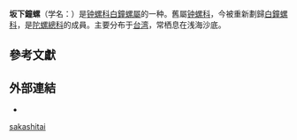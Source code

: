 {{Speciesbox
 | taxon = Calliotropis sakashitai
 | authority = (Sakurai, 1994)
}}

'''坂下鐘螺'''（学名：''{{lang|la|Calliotropis sakashitai}}''）是[[钟螺科|钟螺科]][[白鐘螺屬|白鐘螺屬]]的一种。舊屬[[钟螺科|钟螺科]]{{r |shell_3073 |TaiBIF_314418 |TaiBNET_314418 }}，今被重新劃歸[[白鐘螺科|白鐘螺科]]，是[[陀螺總科|陀螺總科]]的成員。主要分布于[[台湾|台湾]]，常栖息在浅海沙底{{r |shell_3073 |TaiBIF_314418 |TaiBNET_314418 }}。

==參考文獻==
{{reflist|refs=
<ref name="shell_3073">{{cite web
 |url=http://shell.sinica.edu.tw/chinese/shellbase_detail.php?science_no=3073
 |title=国际贝库：坂下鐘螺
 |publisher=台湾贝类资料库
 |access-date=2020-04-14
 |language=zh-hant
 |archive-date=2016-03-04
 |archive-url=https://web.archive.org/web/20160304120013/http://shell.sinica.edu.tw/chinese/shellbase_detail.php?science_no=3073
 |dead-url=no
 }}</ref>
<ref name="TaiBIF_314418">{{TaiBIF |id=314418 |binomial=Calliotropis sakashitai |authority=(Sakurai, 1994) |zh=坂下鐘螺 |access-date=2020-04-14 }}</ref>
<ref name="TaiBNET_314418">{{TaiBNET |id=314418 |binomial=Calliotropis sakashitai |authority=(Sakurai, 1994) |zh=坂下鐘螺 |access-date=2020-04-14 }}</ref>
}}

==外部連結==
{{commonscat |Calliotropis sakashitai}}
*{{Wikispecies-inline |Calliotropis sakashitai}}
{{Taxonbar }}
[[Category:白鐘螺屬|sakashitai]]